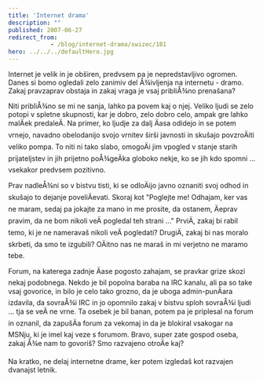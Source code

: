 ```yaml
---
title: 'Internet drama'
description: ""
published: 2007-06-27
redirect_from: 
            - /blog/internet-drama/swizec/181
hero: ../../../defaultHero.jpg
---
```

Internet je velik in je obširen, predvsem pa je nepredstavljivo ogromen. Danes si bomo ogledali zelo zanimiv del Å¾ivljenja na internetu - dramo. Zakaj pravzaprav obstaja in zakaj vraga je vsaj pribliÅ¾no prenašana?

Niti pribliÅ¾no se mi ne sanja, lahko pa povem kaj o njej. Veliko ljudi se zelo potopi v spletne skupnosti, kar je dobro, zelo dobro celo, ampak gre lahko malÄek predaleÄ. Na primer, ko ljudje za dalj Äasa odidejo in se potem vrnejo, navadno obelodanijo svojo vrnitev širši javnosti in skušajo povzroÄiti veliko pompa. To niti ni tako slabo, omogoÄi jim vpogled v stanje starih prijateljstev in jih prijetno poÅ¾geÄka globoko nekje, ko se jih kdo spomni ... vsekakor predvsem pozitivno.

Prav nadleÅ¾ni so v bistvu tisti, ki se odloÄijo javno oznaniti svoj odhod in skušajo to dejanje poveliÄevati. Skoraj kot &quot;Poglejte me! Odhajam, ker vas ne maram, sedaj pa jokajte za mano in me prosite, da ostanem, Äeprav pravim, da ne bom nikoli veÄ pogledal teh strani ...&quot; PrviÄ, zakaj bi rabil temo, ki je ne nameravaš nikoli veÄ pogledati? DrugiÄ, zakaj bi nas moralo skrbeti, da smo te izgubili? OÄitno nas ne maraš in mi verjetno ne maramo tebe.

Forum, na katerega zadnje Äase pogosto zahajam, se pravkar grize skozi nekaj podobnega. Nekdo je bil popolna baraba na IRC kanalu, ali pa so take vsaj govorice, in bilo je celo tako grozno, da je uboga admin-punÄara izdavila, da sovraÅ¾i IRC in jo opomnilo zakaj v bistvu sploh sovraÅ¾i ljudi ... tja se veÄ ne vrne. Ta osebek je bil banan, potem pa je priplesal na forum in oznanil, da zapušÄa forum za vekomaj in da je blokiral vsakogar na MSNju, ki je imel kaj veze s forumom. Bravo, super zate gospod oseba, zakaj Å¾e nam to govoriš? Smo razvajeno otroÄe kaj?

Na kratko, ne delaj internetne drame, ker potem izgledaš kot razvajen dvanajst letnik.